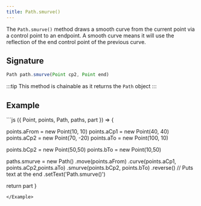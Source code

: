 ```yaml
---
title: Path.smurve()
---
```


The `Path.smurve()` method draws a smooth curve from the current point via a control point to an endpoint.
A smooth curve means it will use the reflection of the end control point of the previous curve.

## Signature

```js
Path path.smurve(Point cp2, Point end)
```

:::tip
This method is chainable as it returns the `Path` object
:::

## Example

<Example caption="Example of the Path.smurve() method">
```js
({ Point, points, Path, paths, part }) => {

points.aFrom = new Point(10, 10)
points.aCp1 = new Point(40, 40)
points.aCp2 = new Point(70, -20)
points.aTo = new Point(100, 10)

points.bCp2 = new Point(50,50)
points.bTo = new Point(10,50)

paths.smurve = new Path()
.move(points.aFrom)
.curve(points.aCp1, points.aCp2,points.aTo)
.smurve(points.bCp2, points.bTo)
.reverse() // Puts text at the end
.setText('Path.smurve()')

return part
}

```
</Example>
```
